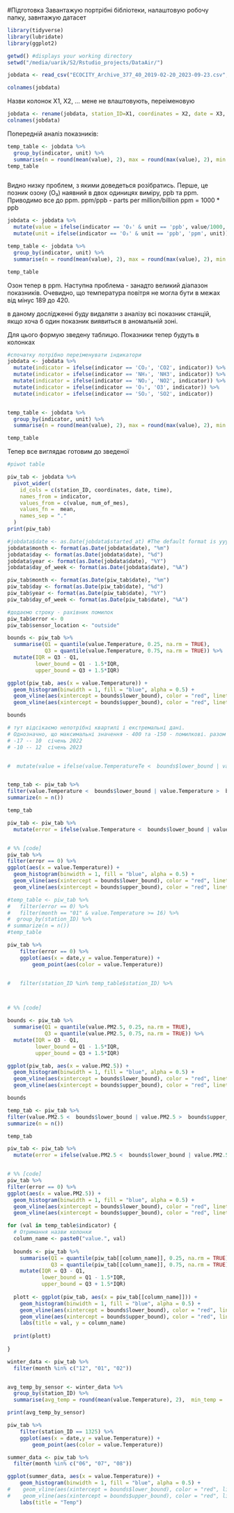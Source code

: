 #Підготовка
Завантажую портрібні бібліотеки, налаштовую робочу папку, завнтажую датасет

```r

library(tidyverse) 
library(lubridate) 
library(ggplot2)  

getwd() #displays your working directory
setwd("/media/uarik/S2/Rstudio_projects/DataAir/") 

jobdata <- read_csv("ECOCITY_Archive_377_40_2019-02-20_2023-09-23.csv", col_names = FALSE)

colnames(jobdata)
```

Назви колонок Х1, Х2, ... мене не влаштовують, переіменовую
```r
jobdata <- rename(jobdata, station_ID=X1, coordinates = X2, date = X3, time = X4, num_of_mes = X5, indicator = X6, unit = X7, value = X8)
colnames(jobdata)

```
Попередній аналіз показників:
```r

temp_table <- jobdata %>%
  group_by(indicator, unit) %>%
  summarise(n = round(mean(value), 2), max = round(max(value), 2), min = round(min(value), 2), sd = round(sd(value), 2))
temp_table



```
Видно низку проблем, з якими доведеться розібратись. 
Перше, це позник озону (O₃) наявний в двох одиницях виміру, ppb та ppm. Приводимо все до ppm. 
ppm/ppb - parts per million/billion
ppm = 1000 * ppb
```r

jobdata <- jobdata %>%
  mutate(value = ifelse(indicator == 'O₃' & unit == 'ppb', value/1000, value)) %>%
  mutate(unit = ifelse(indicator == 'O₃' & unit == 'ppb', 'ppm', unit))

temp_table <- jobdata %>%
  group_by(indicator, unit) %>%
  summarise(n = round(mean(value), 2), max = round(max(value), 2), min = round(min(value), 2), sd = round(sd(value), 2))

temp_table
```
Озон тепер в ppm. 
Наступна проблема - занадто великий діапазон показників. Очевидно, що температура повітря не могла бути в межах від мінус 189 до 420.

в даному дослідженні буду видаляти з аналізу всі показник станцій, якщо хоча б один показник виявиться в аномальній зоні.

Для цього формую зведену таблицю. Показники тепер будуть в колонках 
```r

#спочатку потрібно переіменувати індикатори
jobdata <- jobdata %>%
  mutate(indicator = ifelse(indicator == 'CO₂', 'CO2', indicator)) %>%
  mutate(indicator = ifelse(indicator == 'NH₃', 'NH3', indicator)) %>%
  mutate(indicator = ifelse(indicator == 'NO₂', 'NO2', indicator)) %>%
  mutate(indicator = ifelse(indicator == 'O₃', 'O3', indicator)) %>%
  mutate(indicator = ifelse(indicator == 'SO₂', 'SO2', indicator)) 


temp_table <- jobdata %>%
  group_by(indicator, unit) %>%
  summarise(n = round(mean(value), 2), max = round(max(value), 2), min = round(min(value), 2), sd = round(sd(value), 2))

temp_table

```
Тепер все виглядає готовим до зведеної
```r
#piwot table

piw_tab <- jobdata %>% 
  pivot_wider(
    id_cols = c(station_ID, coordinates, date, time),
    names_from = indicator, 
    values_from = c(value, num_of_mes),
    values_fn =  mean,
    names_sep = "."
  )
print(piw_tab)
```

```r
#jobdata$date <- as.Date(jobdata$started_at) #The default format is yyyy-mm-dd
jobdata$month <- format(as.Date(jobdata$date), "%m")
jobdata$day <- format(as.Date(jobdata$date), "%d")
jobdata$year <- format(as.Date(jobdata$date), "%Y")
jobdata$day_of_week <- format(as.Date(jobdata$date), "%A")

piw_tab$month <- format(as.Date(piw_tab$date), "%m")
piw_tab$day <- format(as.Date(piw_tab$date), "%d")
piw_tab$year <- format(as.Date(piw_tab$date), "%Y")
piw_tab$day_of_week <- format(as.Date(piw_tab$date), "%A")

```

```r
#додаємо строку - рахівник помилок
piw_tab$error <- 0
piw_tab$sensor_location <- "outside"

```

```r
bounds <- piw_tab %>%
  summarise(Q1 = quantile(value.Temperature, 0.25, na.rm = TRUE),
            Q3 = quantile(value.Temperature, 0.75, na.rm = TRUE)) %>%
  mutate(IQR = Q3 - Q1,
         lower_bound = Q1 - 1.5*IQR,
         upper_bound = Q3 + 1.5*IQR)

ggplot(piw_tab, aes(x = value.Temperature)) + 
  geom_histogram(binwidth = 1, fill = "blue", alpha = 0.5) + 
  geom_vline(aes(xintercept = bounds$lower_bound), color = "red", linetype = "dashed") + 
  geom_vline(aes(xintercept = bounds$upper_bound), color = "red", linetype = "dashed")

bounds

```

```r
# тут відсікаємо непотрібні квартилі і екстремальні дані. 
# Однозначно, що максимальні значення - 400 та -150 - помилкові. разом з тим, за період 2019 - 2023 років максимальні і мінімальні значення температур в Києві зафіксовані на рівні 
# -17 -- 10  січень 2022
# -10 -- 12  січень 2023


#  mutate(value = ifelse(value.TemperatureTe <  bounds$lower_bound | value.TemperatureTe >  bounds$upper_bound)) 


temp_tab <- piw_tab %>%
filter(value.Temperature <  bounds$lower_bound | value.Temperature >  bounds$upper_bound) %>%
summarize(n = n())

temp_tab

```

```r
piw_tab <- piw_tab %>%
  mutate(error = ifelse(value.Temperature <  bounds$lower_bound | value.Temperature >  bounds$upper_bound, error + 1, error)) 


# %% [code]
piw_tab %>%
filter(error == 0) %>%
ggplot(aes(x = value.Temperature)) + 
  geom_histogram(binwidth = 1, fill = "blue", alpha = 0.5) + 
  geom_vline(aes(xintercept = bounds$lower_bound), color = "red", linetype = "dashed") + 
  geom_vline(aes(xintercept = bounds$upper_bound), color = "red", linetype = "dashed")

```

```r
#temp_table <- piw_tab %>%
#   filter(error == 0) %>%
#   filter(month == "01" & value.Temperature >= 16) %>%
#  group_by(station_ID) %>%
# summarize(n = n())
#temp_table
```

```r
piw_tab %>%
    filter(error == 0) %>% 
    ggplot(aes(x = date,y = value.Temperature)) +
        geom_point(aes(color = value.Temperature))


#   filter(station_ID %in% temp_table$station_ID) %>%



# %% [code]
```
```r
bounds <- piw_tab %>%
  summarise(Q1 = quantile(value.PM2.5, 0.25, na.rm = TRUE),
            Q3 = quantile(value.PM2.5, 0.75, na.rm = TRUE)) %>%
  mutate(IQR = Q3 - Q1,
         lower_bound = Q1 - 1.5*IQR,
         upper_bound = Q3 + 1.5*IQR)

ggplot(piw_tab, aes(x = value.PM2.5)) + 
  geom_histogram(binwidth = 1, fill = "blue", alpha = 0.5) + 
  geom_vline(aes(xintercept = bounds$lower_bound), color = "red", linetype = "dashed") + 
  geom_vline(aes(xintercept = bounds$upper_bound), color = "red", linetype = "dashed")

bounds
```

```r

temp_tab <- piw_tab %>%
filter(value.PM2.5 <  bounds$lower_bound | value.PM2.5 >  bounds$upper_bound) %>%
summarize(n = n())

temp_tab
```

```r
piw_tab <- piw_tab %>%
  mutate(error = ifelse(value.PM2.5 <  bounds$lower_bound | value.PM2.5 >  bounds$upper_bound, error + 1, error)) 


# %% [code]
piw_tab %>%
filter(error == 0) %>%
ggplot(aes(x = value.PM2.5)) + 
  geom_histogram(binwidth = 1, fill = "blue", alpha = 0.5) + 
  geom_vline(aes(xintercept = bounds$lower_bound), color = "red", linetype = "dashed") + 
  geom_vline(aes(xintercept = bounds$upper_bound), color = "red", linetype = "dashed")

```
```r
for (val in temp_table$indicator) {
  # Отримання назви колонки
  column_name <- paste0("value.", val)
  
  bounds <- piw_tab %>%
    summarise(Q1 = quantile(piw_tab[[column_name]], 0.25, na.rm = TRUE),
              Q3 = quantile(piw_tab[[column_name]], 0.75, na.rm = TRUE)) %>%
    mutate(IQR = Q3 - Q1,
           lower_bound = Q1 - 1.5*IQR,
           upper_bound = Q3 + 1.5*IQR)
  
  plott <- ggplot(piw_tab, aes(x = piw_tab[[column_name]])) + 
    geom_histogram(binwidth = 1, fill = "blue", alpha = 0.5) + 
    geom_vline(aes(xintercept = bounds$lower_bound), color = "red", linetype = "dashed") + 
    geom_vline(aes(xintercept = bounds$upper_bound), color = "red", linetype = "dashed") +
    labs(title = val, y = column_name)
  
  print(plott)
  
} 
```


```r
winter_data <- piw_tab %>%
  filter(month %in% c("12", "01", "02"))


avg_temp_by_sensor <- winter_data %>%
  group_by(station_ID) %>%
  summarise(avg_temp = round(mean(value.Temperature), 2),  min_temp =  round(min(value.Temperature), 2), max_temp =  round(max(value.Temperature), 2))

print(avg_temp_by_sensor)
```


```r

piw_tab %>%
    filter(station_ID == 1325) %>% 
    ggplot(aes(x = date,y = value.Temperature)) +
        geom_point(aes(color = value.Temperature))

```


```r
summer_data <- piw_tab %>%
  filter(month %in% c("06", "07", "08"))

ggplot(summer_data, aes(x = value.Temperature)) + 
    geom_histogram(binwidth = 1, fill = "blue", alpha = 0.5) + 
#    geom_vline(aes(xintercept = bounds$lower_bound), color = "red", linetype = "dashed") + 
#    geom_vline(aes(xintercept = bounds$upper_bound), color = "red", linetype = "dashed") +
    labs(title = "Temp")
```

